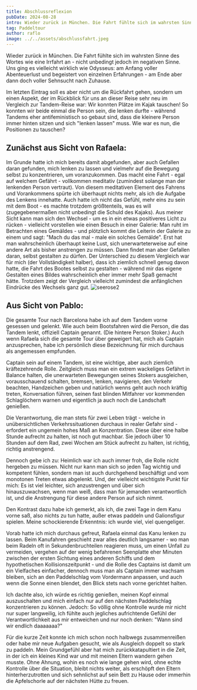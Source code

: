 ```yaml
---
title: Abschlussreflexion
pubDate: 2024-08-28
intro: Wieder zurück in München. Die Fahrt fühlte sich im wahrsten Sinne des Wortes wie eine Irrfahrt an - nicht unbedingt jedoch im negativen Sinne.
tag: Paddeltour
author: raflo
image: ../../assets/abschlussfahrt.jpeg
---
```


Wieder zurück in München.
Die Fahrt fühlte sich im wahrsten Sinne des Wortes wie eine Irrfahrt an - nicht unbedingt jedoch im negativen Sinne. Uns ging es vielleicht wirklich wie Odysseus: am Anfang voller Abenteuerlust und begeistert von einzelnen Erfahrungen - am Ende aber dann doch voller Sehnsucht nach Zuhause.

Im letzten Eintrag soll es aber nicht um die Rückfahrt gehen, sondern um einen Aspekt, der im Rückblick für uns an dieser Reise sehr neu im Vergleich zur Tandem-Reise war: Wir konnten Plätze im Kajak tauschen! So konnten wir beide einmal die Person sein, die lenken durfte - während Tandems eher antifeministisch so gebaut sind, dass die kleinere Person immer hinten sitzen und sich "lenken lassen" muss.
Wie war es nun, die Positionen zu tauschen?


## Zunächst aus Sicht von Rafaela:
Im Grunde hatte ich mich bereits damit abgefunden, aber auch Gefallen daran gefunden, mich lenken zu lassen und vielmehr auf die Bewegung selbst zu konzentrieren, um voranzukommen. Das macht eine Fahrt - egal auf welchem Gefährt - vollkommen meditativ (zumindest solange man der lenkenden Person vertraut). Von diesem meditativen Element des Fahrens und Vorankommens spürte ich überhaupt nichts mehr, als ich die Aufgabe des Lenkens innehatte. Auch hatte ich nicht das Gefühl, mehr eins zu sein mit dem Boot - es machte trotzdem größtenteils, was es will (zugegebenermaßen nicht unbedingt die Schuld des Kajaks). Aus meiner Sicht kann man sich den Wechsel - um es in ein etwas positiveres Licht zu rücken - vielleicht vorstellen wie einen Besuch in einer Galerie: Man ruht im Betrachten eines Gemäldes - und plötzlich kommt die Leiterin der Galerie zu einem und sagt: "Mach du das mal - male ein solches Gemälde". Erst hat man wahrscheinlich überhaupt keine Lust, sich unerwarteterweise auf eine andere Art als bisher anstrengen zu müssen. Dann findet man aber Gefallen daran, selbst gestalten zu dürfen. Der Unterschied zu diesem Vergleich war für mich (der Vollständigkeit halber), dass ich ziemlich schnell genug davon hatte, die Fahrt des Bootes selbst zu gestalten - während mir das eigene Gestalten eines Bildes wahrscheinlich eher immer mehr Spaß gemacht hätte.
Trotzdem zeigt der Vergleich vielleicht zumindest die anfänglichen Eindrücke des Wechsels ganz gut.
![seerose2](../../assets/seerose2.jpeg)

## Aus Sicht von Pablo:

Die gesamte Tour nach Barcelona habe ich auf dem Tandem vorne gesessen und gelenkt. Wie auch beim Bootsfahren wird die Person, die das Tandem lenkt, offiziell Captain genannt. (Die hintere Person Stoker.) Auch wenn Rafaela sich die gesamte Tour über geweigert hat, mich als Captain anzusprechen, habe ich persönlich diese Bezeichnung für mich durchaus als angemessen empfunden.

Captain sein auf einem Tandem, ist eine wichtige, aber auch ziemlich kräftezehrende Rolle. Zeitgleich muss man ein extrem wackeliges Gefährt in Balance halten, die unerwarteten Bewegungen seines Stokers ausgleichen, vorausschauend schalten, bremsen, lenken, navigieren, den Verkehr beachten, Handzeichen geben und natürlich wenns geht auch noch kräftig treten, Konversation führen, seinen fast blinden Mitfahrer vor kommenden Schlaglöchern warnen und eigentlich ja auch noch die Landschaft genießen.

Die Verantwortung, die man stets für zwei Leben trägt - welche in unübersichtlichen Verkehrssituationen durchaus in realer Gefahr sind - erfordert ein ungemein hohes Maß an Konzentration. Diese über eine halbe Stunde aufrecht zu halten, ist noch gut machbar. Sie jedoch über 10 Stunden auf dem Rad, zwei Wochen am Stück aufrecht zu halten, ist richtig, richtig anstrengend.

Dennoch gebe ich zu: Heimlich war ich auch immer froh, die Rolle nicht hergeben zu müssen. Nicht nur kann man sich so jeden Tag wichtig und kompetent fühlen, sondern man ist auch durchgehend beschäftigt und vom monotonen Treten etwas abgelenkt. Und, der vielleicht wichtigste Punkt für mich: Es ist viel leichter, sich anzustrengen und über sich hinauszuwachsen, wenn man weiß, dass man für jemanden verantwortlich ist, und die Anstrengung für diese andere Person auf sich nimmt.

Den Kontrast dazu habe ich gemerkt, als ich, die zwei Tage in dem Kanu vorne saß, also nichts zu tun hatte, außer etwas paddeln und Galionsfigur spielen. Meine schockierende Erkenntnis: ich wurde viel, viel quengeliger.

Vorab hatte ich mich durchaus gefreut, Rafaela einmal das Kanu lenken zu lassen. Beim Kanufahren geschieht zwar alles deutlich langsamer - wo man beim Radeln oft in Sekundenbruchteilen reagieren muss, um einen Unfall zu vermeiden, vergehen auf der wenig befahrenen Seenplatte eher Minuten zwischen der ersten Sichtung eines anderen Schiffs und dem hypothetischen Kollisionszeitpunkt - und die Rolle des Captains ist damit um ein Vielfaches einfacher, dennoch muss man als Captain immer wachsam bleiben, sich an den Paddelschlag vom Vordermann anpassen, und auch wenn die Sonne einen blendet, den Blick stets nach vorne gerichtet halten.

Ich dachte also, ich würde es richtig genießen, meinen Kopf einmal auszuschalten und mich einfach nur auf den nächsten Paddelschlag konzentrieren zu können. Jedoch: So völlig ohne Kontrolle wurde mir nicht nur super langweilig, ich fühlte auch jegliches aufrichtende Gefühl der Verantwortlichkeit aus mir entweichen und nur noch denken: "Wann sind wir endlich daaaaaaa?"

Für die kurze Zeit konnte ich mich schon noch halbwegs zusammenreißen oder habe mir neue Aufgaben gesucht, wie als Ausgleich doppelt so stark zu paddeln. Mein Grundgefühl aber hat mich zurückkatapultiert in die Zeit, in der ich ein kleines Kind war und mit meinen Eltern wandern gehen musste. Ohne Ahnung, wohin es noch wie lange gehen wird, ohne echte Kontrolle über die Situation, bleibt nichts weiter, als erschöpft den Eltern hinterherzutrotten und sich sehnlichst auf sein Bett zu Hause oder immerhin die Apfelschorle auf der nächsten Hütte zu freuen.